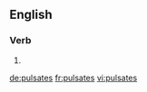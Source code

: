 ==English==

===Verb===
{{head|en|verb form}}

# {{en-third-person singular of|pulsate}}

[[de:pulsates]]
[[fr:pulsates]]
[[vi:pulsates]]